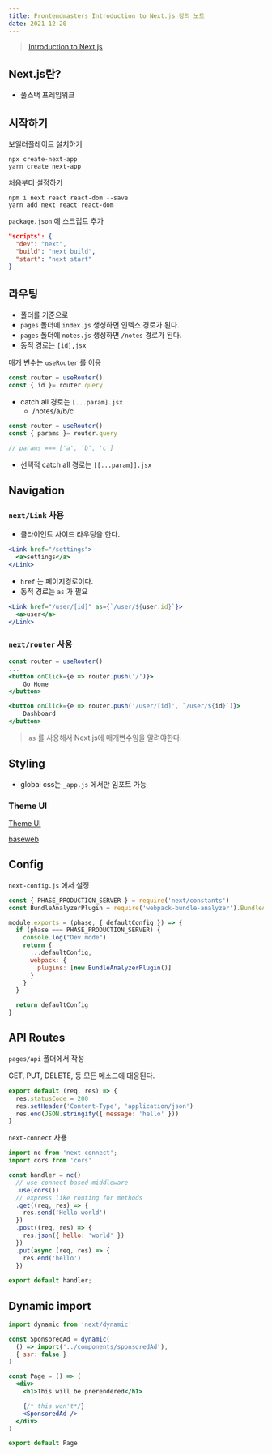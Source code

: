 ```yaml
---
title: Frontendmasters Introduction to Next.js 강의 노트
date: 2021-12-20 
---
```


> [Introduction to Next.js](https://frontendmasters.com/courses/next-js/)

## Next.js란?

- 풀스택 프레임워크

## 시작하기

보일러플레이트 설치하기

```shell
npx create-next-app
yarn create next-app
```

처음부터 설정하기

```shell
npm i next react react-dom --save
yarn add next react react-dom
```

`package.json` 에 스크립트 추가

```json
"scripts": {
  "dev": "next",
  "build": "next build",
  "start": "next start"
}
```

## 라우팅

- 폴더를 기준으로
- `pages` 폴더에 `index.js` 생성하면 인덱스 경로가 된다.
- `pages` 폴더에 `notes.js` 생성하면 `/notes` 경로가 된다.
- 동적 경로는 `[id],jsx`

매개 변수는 `useRouter` 를 이용

```js
const router = useRouter()
const { id }= router.query
```

- catch all 경로는 `[...param].jsx`
    - /notes/a/b/c

```js:[...params].jsx
const router = useRouter()
const { params }= router.query

// params === ['a', 'b', 'c']
```

- 선택적 catch all 경로는 `[[...param]].jsx`


## Navigation

### `next/Link` 사용  
- 클라이언트 사이드 라우팅을 한다.

```jsx
<Link href="/settings">
  <a>settings</a>
</Link>
```

- `href` 는 페이지경로이다.
- 동적 경로는 `as` 가 필요

```jsx
<Link href="/user/[id]" as={`/user/${user.id}`}>
  <a>user</a>
</Link>
```

### `next/router` 사용

```jsx
const router = useRouter()
...
<button onClick={e => router.push('/')}>
    Go Home
</button>

<button onClick={e => router.push('/user/[id]', `/user/${id}`)}>
    Dashboard
</button>
```

> `as` 를 사용해서 Next.js에 매개변수임을 알려야한다.


## Styling

- global css는 `_app.js` 에서만 임포트 가능

### Theme UI

[Theme UI](https://theme-ui.com/)

[baseweb](https://baseweb.design/)


## Config

`next-config.js` 에서 설정

```js
const { PHASE_PRODUCTION_SERVER } = require('next/constants')
const BundleAnalyzerPlugin = require('webpack-bundle-analyzer').BundleAnalyzerPlugin

module.exports = (phase, { defaultConfig }) => {
  if (phase === PHASE_PRODUCTION_SERVER) {
    console.log("Dev mode")
    return {
      ...defaultConfig,
      webpack: {
        plugins: [new BundleAnalyzerPlugin()]
      }
    }
  }

  return defaultConfig
} 
```

## API Routes

`pages/api` 폴더에서 작성

GET, PUT, DELETE, 등 모든 메소드에 대응된다.

```js
export default (req, res) => {
  res.statusCode = 200
  res.setHeader('Content-Type', 'application/json')
  res.end(JSON.stringify({ message: 'hello' }))
}
```

`next-connect` 사용

```js
import nc from 'next-connect';
import cors from 'cors'

const handler = nc()
  // use connect based middleware
  .use(cors())
  // express like routing for methods
  .get((req, res) => {
    res.send('Hello world')
  })
  .post((req, res) => {
    res.json({ hello: 'world' })
  })
  .put(async (req, res) => {
    res.end('hello')
  })
  
export default handler;
```

## Dynamic import

```jsx
import dynamic from 'next/dynamic'

const SponsoredAd = dynamic(
  () => import('../components/sponsoredAd'),
  { ssr: false }
)

const Page = () => (
  <div>
    <h1>This will be prerendered</h1>

    {/* this won't*/}
    <SponsoredAd />
  </div>
)

export default Page
```



